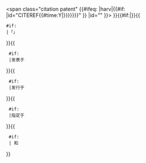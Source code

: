 <span class="citation patent" {{#ifeq: {{{Ref|}}}|harv|{{#if:{{{Surname1|}}}{{{EditorSurname1|}}}
|id="CITEREF{{anchorencode:{{#if:{{{Surname1|}}}
|{{{Surname1}}}{{{Surname2|}}}{{{Surname3|}}}{{{Surname4|}}}
|{{{EditorSurname1|}}}{{{EditorSurname2|}}}{{{EditorSurname3|}}}{{{EditorSurname4|}}}
}}{{#time:Y|{{{IssueDate|{{{PublicationDate|}}}}}}}}}}"
}}
|id="{{anchorencode:{{{Ref|}}}}}"
}}>{{citation/make_link
  | 1=http://worldwide.espacenet.com/textdoc?DB=EPODOC&IDX={{{CountryCode}}}{{{PublicationNumber}}}
  | 2={{{CountryCode}}}{{
        #if: {{{Description|}}}
        |&#32;{{{Description}}}
      }} {{{PublicationNumber}}}
}}{{#if:{{{Surname1|}}}|{{{Sep|，}}}{{Citation/authors
  | Surname1 = {{{Surname1}}}
  | Given1 = {{{Given1|}}}
  | Authorlink1 = {{{Inventorlink1|}}}
  | Surname2 = {{{Surname2|}}}
  | Given2 = {{{Given2|}}}
  | Authorlink2 = {{{Inventorlink2|}}}
  | Surname3 = {{{Surname3|}}}
  | Given3 = {{{Given3|}}}
  | Authorlink3 = {{{Inventorlink3|}}}
  | Surname4 = {{{Surname4|}}}
  | Given4 = {{{Given4|}}}
  | Authorlink4 = {{{Inventorlink4|}}}
}}}}{{
 #if: {{{Title|}}}
 |{{{Sep|，}}}「{{{Title}}}」
}}{{
  #if: {{{PublicationDate|}}}
  |{{{Sep|，}}}发表于{{{PublicationDate}}}
}}{{
  #if: {{{IssueDate|}}}
  |{{{Sep|，}}}发行于{{{IssueDate}}}
}}{{
  #if: {{{Assignee1|}}}
  |{{{Sep|，}}}指定于{{{Assignee1}}}
}}{{
  #if: {{{Assignee2|}}}
  | 和{{{Assignee2}}}
}}{{{PS|}}}</span><!--

=== This is a COinS tag (http://ocoins.info), which allows automated tools to parse the citation information: ===

--><span class="Z3988" title="ctx_ver=Z39.88-2004<!--
-->&rft_val_fmt={{urlencode:info:ofi/fmt:kev:mtx:patent}}<!--
-->{{#ifeq: {{{Description|}}}|application
|&rft.applnumber={{{PublicationNumber}}}<!--
--> |&rft.number={{{PublicationNumber}}}}}<!--
-->&rft.cc={{{CountryCode}}}<!--
-->&rft.title={{urlencode:{{{Title}}}}}<!--
-->{{#if: {{{Surname1|}}} | &rft.inventor={{urlencode:{{{Surname1}}}}} }}<!--
-->{{#if: {{{Assignee1|}}} | &rft.assignee={{urlencode:{{{Assignee1}}}}} }}<!--
-->{{#if: {{{IssueDate|}}} | &rft.date={{{IssueDate}}} }}<!--
-->{{#if: {{{FilingDate|}}} | &rft.appldate={{{FilingDate}}} }}<!--
-->{{#if: {{{PublicationDate|}}} | &rft.pubdate={{{PublicationDate}}} }}<!--
-->{{#if: {{{PriorityDate|}}} | &rft.prioritydate={{{PriorityDate}}} }}<!--
-->"><span style="display: none;">&nbsp;</span></span><noinclude>
{{documentation|Template:Citation/patent/doc}}
</noinclude>